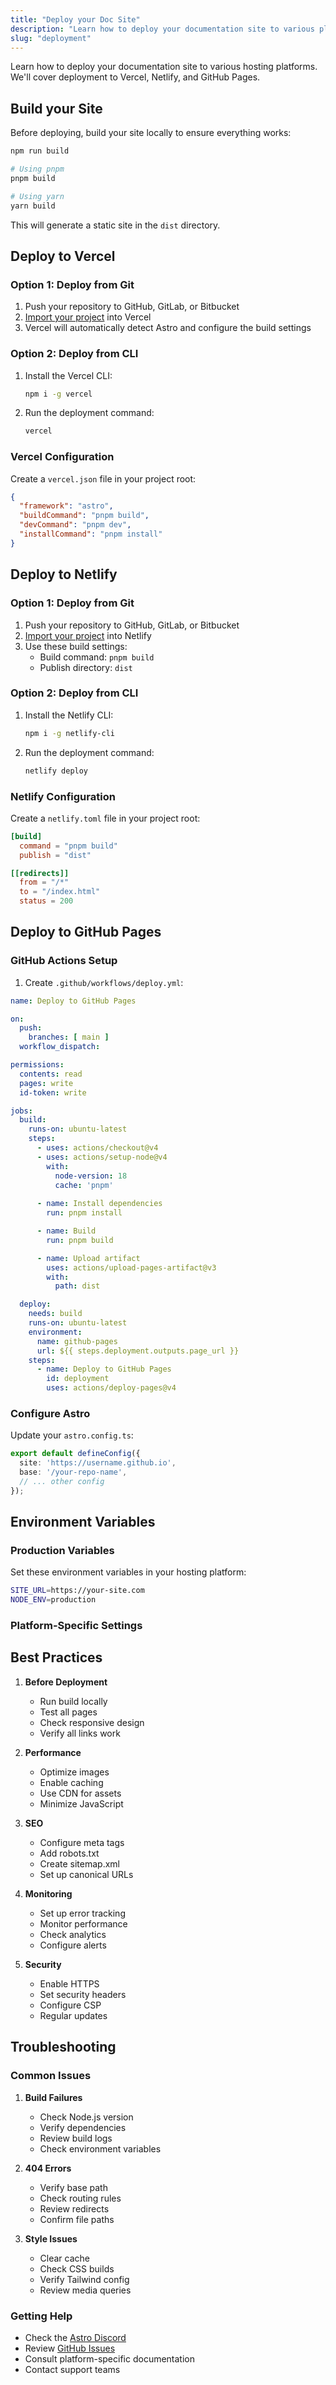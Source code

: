 ```yaml
---
title: "Deploy your Doc Site"
description: "Learn how to deploy your documentation site to various platforms."
slug: "deployment"
---
```




Learn how to deploy your documentation site to various hosting platforms. We'll cover deployment to Vercel, Netlify, and GitHub Pages.

## Build your Site

Before deploying, build your site locally to ensure everything works:

```bash
npm run build

# Using pnpm
pnpm build

# Using yarn
yarn build
```

This will generate a static site in the `dist` directory.

## Deploy to Vercel

### Option 1: Deploy from Git

1. Push your repository to GitHub, GitLab, or Bitbucket
2. [Import your project](https://vercel.com/new) into Vercel
3. Vercel will automatically detect Astro and configure the build settings

### Option 2: Deploy from CLI

1. Install the Vercel CLI:
   ```bash
   npm i -g vercel
   ```

2. Run the deployment command:
   ```bash
   vercel
   ```

### Vercel Configuration

Create a `vercel.json` file in your project root:

```json
{
  "framework": "astro",
  "buildCommand": "pnpm build",
  "devCommand": "pnpm dev",
  "installCommand": "pnpm install"
}
```

## Deploy to Netlify

### Option 1: Deploy from Git

1. Push your repository to GitHub, GitLab, or Bitbucket
2. [Import your project](https://app.netlify.com/start) into Netlify
3. Use these build settings:
   - Build command: `pnpm build`
   - Publish directory: `dist`

### Option 2: Deploy from CLI

1. Install the Netlify CLI:
   ```bash
   npm i -g netlify-cli
   ```

2. Run the deployment command:
   ```bash
   netlify deploy
   ```

### Netlify Configuration

Create a `netlify.toml` file in your project root:

```toml
[build]
  command = "pnpm build"
  publish = "dist"

[[redirects]]
  from = "/*"
  to = "/index.html"
  status = 200
```

## Deploy to GitHub Pages

### GitHub Actions Setup

1. Create `.github/workflows/deploy.yml`:

```yaml
name: Deploy to GitHub Pages

on:
  push:
    branches: [ main ]
  workflow_dispatch:

permissions:
  contents: read
  pages: write
  id-token: write

jobs:
  build:
    runs-on: ubuntu-latest
    steps:
      - uses: actions/checkout@v4
      - uses: actions/setup-node@v4
        with:
          node-version: 18
          cache: 'pnpm'
      
      - name: Install dependencies
        run: pnpm install

      - name: Build
        run: pnpm build

      - name: Upload artifact
        uses: actions/upload-pages-artifact@v3
        with:
          path: dist

  deploy:
    needs: build
    runs-on: ubuntu-latest
    environment:
      name: github-pages
      url: ${{ steps.deployment.outputs.page_url }}
    steps:
      - name: Deploy to GitHub Pages
        id: deployment
        uses: actions/deploy-pages@v4
```

### Configure Astro

Update your `astro.config.ts`:

```typescript
export default defineConfig({
  site: 'https://username.github.io',
  base: '/your-repo-name',
  // ... other config
});
```

## Environment Variables

### Production Variables

Set these environment variables in your hosting platform:

```bash
SITE_URL=https://your-site.com
NODE_ENV=production
```

### Platform-Specific Settings

<div className="my-6">
  <PlatformTabs client:load />
</div>

## Best Practices

1. **Before Deployment**
   - Run build locally
   - Test all pages
   - Check responsive design
   - Verify all links work

2. **Performance**
   - Optimize images
   - Enable caching
   - Use CDN for assets
   - Minimize JavaScript

3. **SEO**
   - Configure meta tags
   - Add robots.txt
   - Create sitemap.xml
   - Set up canonical URLs

4. **Monitoring**
   - Set up error tracking
   - Monitor performance
   - Check analytics
   - Configure alerts

5. **Security**
   - Enable HTTPS
   - Set security headers
   - Configure CSP
   - Regular updates

## Troubleshooting

### Common Issues

1. **Build Failures**
   - Check Node.js version
   - Verify dependencies
   - Review build logs
   - Check environment variables

2. **404 Errors**
   - Verify base path
   - Check routing rules
   - Review redirects
   - Confirm file paths

3. **Style Issues**
   - Clear cache
   - Check CSS builds
   - Verify Tailwind config
   - Review media queries

### Getting Help

- Check the [Astro Discord](https://astro.build/chat)
- Review [GitHub Issues](https://github.com/withastro/astro/issues)
- Consult platform-specific documentation
- Contact support teams